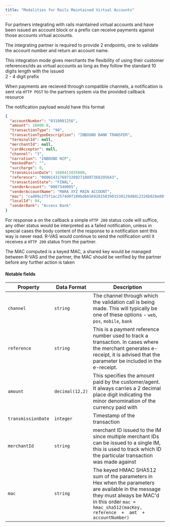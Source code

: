 ```yaml
---
title: "Modalities for Rails Maintained Virtual Accounts"
---
```


For partners integrating with rails maintained virtual accounts and have been issued an account block or a prefix
can receive payments against those accounts virtual accounts.

The integrating partner is required to provide 2 endpoints, one to validate the account number and return an account name.

This integration mode gives merchants the flexibility of using their customer references/ids as virtual accounts as long as they follow the standard 10 digits length with the issued  
2 - 4 digit prefix


When payments are recieved through compatible channels, a notification is sent via `HTTP POST` to the partners system via the provided callback resource

The notification payload would have this format

```json Notification Payload
{
  "accountNumber": "0310001256",
  "amount": 10000.0,
  "transactionType": "90",
  "transactionTypeDescription": "INBOUND BANK TRANSFER",
  "terminalId": null,
  "merchantId": null,
  "cardAcceptor": null,
  "channel": "3",
  "narration": "INBOUND NIP",
  "maskedPan": "",
  "surcharge": 0,
  "transmissionDate": 1688411035000,
  "reference": "00001431769732892718897368295643",
  "transactionState": "FINAL",
  "senderAccount": "0007340005",
  "senderAccountName": "MARA XYZ MAIN ACCOUNT",
  "mac": "cad09c2f5f1ac2574d0f189bd66569281503901530129d8dc2326b028e80f2993deef76e71187542ae3106e2e4813ba3267286f5dc90f5c9564f92af59bfb257",
  "localId": 94,
  "senderBank": "Access Bank"
}
```

For response a on the callback a simple `HTTP 200` status code will suffice, any other status would be interpreted as a failed notification, unless in special cases the body content of the response to a notification sent this way is never read.
R-VAS would continue to send the notification until it receives a `HTTP 200` status from the partner.

The MAC computed is a keyed MAC, a shared key would be managed between R-VAS and the partner, the MAC should be verified by the partner before any further action is taken
​

#### Notable fields

| Property  | Data Format     | Description                                                                                                                                                                                              |
| --------- | --------------- | -------------------------------------------------------------------------------------------------------------------------------------------------------------------------------------------------------- |
| `channel` | `string`        | The channel through which the validation call is being made. This will typically be one of these options - `web`, `pos`, `mobile`, `bank`                                                                |
| `reference`     | `string`        | This is a payment reference number used to track a transaction. In cases where the merchant generates e-receipt, it is advised that the parameter be included in the e-receipt.                          |
| `amount`     | `decimal(12,2)` | This specifies the amount paid by the customer/agent. It always carries a 2 decimal place digit indicating the minor denomination of the currency paid with                                              |
| `transmissionDate`    | `integer`        | Timestamp of the transaction                                                                                                                 |
| `merchantId` | `string`        | merchant ID issued to the IM since multiple merchant IDs can be issued to a single IM, this is used to track which ID the particular transaction was made against                                        |
| `mac`     | `string`        | The keyed HMAC SHA512 sum of the parameters in Hex when the parameters are available in the message they must always be MAC'd in this order `mac = hmac_sha512(macKey, reference  +  amt  + accountNumber)` |

